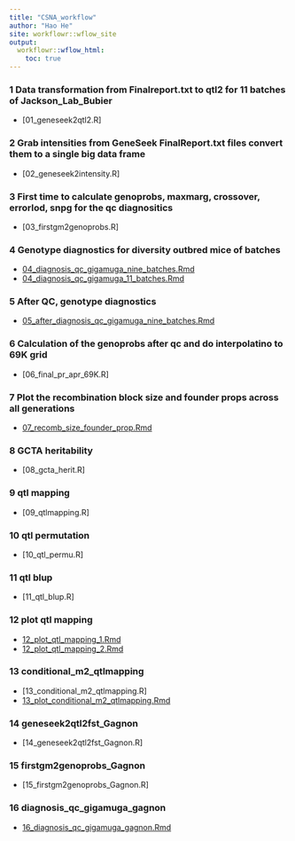 ```yaml
---
title: "CSNA_workflow"
author: "Hao He"
site: workflowr::wflow_site
output:
  workflowr::wflow_html:
    toc: true
---
```


### 1 Data transformation from Finalreport.txt to qtl2 for 11 batches of Jackson_Lab_Bubier
* [01_geneseek2qtl2.R]

### 2 Grab intensities from GeneSeek FinalReport.txt files convert them to a single big data frame
* [02_geneseek2intensity.R]

### 3 First time to calculate genoprobs, maxmarg, crossover, errorlod, snpg for the qc diagnositics
* [03_firstgm2genoprobs.R]

### 4 Genotype diagnostics for diversity outbred mice of batches
* [04_diagnosis_qc_gigamuga_nine_batches.Rmd](04_diagnosis_qc_gigamuga_nine_batches.html)
* [04_diagnosis_qc_gigamuga_11_batches.Rmd](04_diagnosis_qc_gigamuga_11_batches.html)

### 5 After QC, genotype diagnostics
* [05_after_diagnosis_qc_gigamuga_nine_batches.Rmd](05_after_diagnosis_qc_gigamuga_nine_batches.html)

### 6 Calculation of the genoprobs after qc and do interpolatino to 69K grid
* [06_final_pr_apr_69K.R]

### 7 Plot the recombination block size and founder props across all generations
* [07_recomb_size_founder_prop.Rmd](07_recomb_size_founder_prop.html)

### 8 GCTA heritability 
* [08_gcta_herit.R]

### 9 qtl mapping
* [09_qtlmapping.R]

### 10 qtl permutation
* [10_qtl_permu.R]

### 11 qtl blup
* [11_qtl_blup.R]

### 12 plot qtl mapping
* [12_plot_qtl_mapping_1.Rmd](12_plot_qtl_mapping_1.html)
* [12_plot_qtl_mapping_2.Rmd](12_plot_qtl_mapping_2.html)

### 13 conditional_m2_qtlmapping
* [13_conditional_m2_qtlmapping.R]
* [13_plot_conditional_m2_qtlmapping.Rmd](13_plot_conditional_m2_qtlmapping.html)

### 14 geneseek2qtl2fst_Gagnon
* [14_geneseek2qtl2fst_Gagnon.R]

### 15 firstgm2genoprobs_Gagnon
* [15_firstgm2genoprobs_Gagnon.R]

### 16 diagnosis_qc_gigamuga_gagnon
* [16_diagnosis_qc_gigamuga_gagnon.Rmd](16_diagnosis_qc_gigamuga_gagnon.html)
